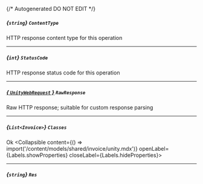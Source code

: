 {/* Autogenerated DO NOT EDIT  */}

##### *{`string`}* `ContentType`
HTTP response content type for this operation

---
##### *{`int`}* `StatusCode`
HTTP response status code for this operation

---
##### [*{ `UnityWebRequest` }*](https://docs.unity3d.com/2021.3/Documentation/ScriptReference/Networking.UnityWebRequest.html) `RawResponse`
Raw HTTP response; suitable for custom response parsing

---
##### *{`List<Invoice>`}* `Classes`
Ok
<Collapsible content={() => import('/content/models/shared/invoice/unity.mdx')} openLabel={Labels.showProperties} closeLabel={Labels.hideProperties}>
</Collapsible>

---
##### *{`string`}* `Res`


